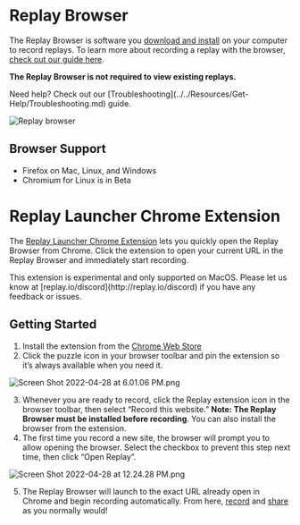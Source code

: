 
# Replay Browser

The Replay Browser is software you [download and install](../../Bug-Reports/Installing-the-Replay-browser.md) on your computer to record replays. To learn more about recording a replay with the browser, [check out our guide here](../../Bug-Reports/Recording-a-replay.md).

**The Replay Browser is not required to view existing replays.**

<Callout type="info" emoji="🚧">
Need help? Check out our [Troubleshooting](../../Resources/Get-Help/Troubleshooting.md) guide.
</Callout>

![Replay browser](/media/common/replay-browser.png)

## Browser Support

- Firefox on Mac, Linux, and Windows
- Chromium for Linux is in Beta

# Replay Launcher Chrome Extension

The [Replay Launcher Chrome Extension](https://chrome.google.com/webstore/detail/replay-launcher/djjkbhpjjnhbebpcdkjiggjloabpkkeo?hl=en) lets you quickly open the Replay Browser from Chrome. Click the extension to open your current URL in the Replay Browser and immediately start recording.

<LoomVideo src="https://www.loom.com/embed/e805f4195bae4dcd9231107120f1172b" />

<Callout type="warning" emoji="⚠️">
This extension is experimental and only supported on MacOS. Please let us know at [replay.io/discord](http://replay.io/discord) if you have any feedback or issues.
</Callout>

## Getting Started

1. Install the extension from the [Chrome Web Store](https://chrome.google.com/webstore/detail/replay-launcher/djjkbhpjjnhbebpcdkjiggjloabpkkeo/related?hl=en)
2. Click the puzzle icon in your browser toolbar and pin the extension so it’s always available when you need it.
    
![Screen Shot 2022-04-28 at 6.01.06 PM.png](/media/referrence-guide/recording/replay-browser/Screen_Shot_2022-04-28_at_6.01.06_PM.png)
    
3. Whenever you are ready to record, click the Replay extension icon in the browser toolbar, then select “Record this website.” **Note: The Replay Browser must be installed before recording**. You can also install the browser from the extension.
4. The first time you record a new site, the browser will prompt you to allow opening the browser. Select the checkbox to prevent this step next time, then click “Open Replay”.
    
![Screen Shot 2022-04-28 at 12.24.28 PM.png](/media/referrence-guide/recording/replay-browser/Screen_Shot_2022-04-28_at_12.24.28_PM.png)
    
5. The Replay Browser will launch to the exact URL already open in Chrome and begin recording automatically. From here, [record](../../Bug-Reports/Recording-a-replay.md) and [share](../../Bug-Reports/Sharing-your-replay.md) as you normally would!